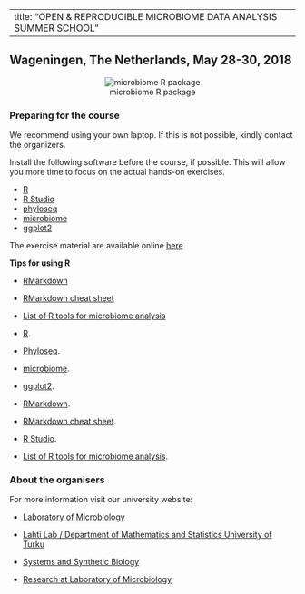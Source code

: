 
---
title: "OPEN & REPRODUCIBLE MICROBIOME DATA ANALYSIS SUMMER SCHOOL" 
---


## Wageningen, The Netherlands, May 28-30, 2018     
  
  
  
<center>![ microbiome R package](../images/microbiomeR_Stickerreseize.png)</center>  



### Preparing for the course

We recommend using your own laptop. If this is not possible, kindly contact the organizers.

Install the following software before the course, if possible. This will allow you more time to focus on the actual hands-on exercises. 

* [R](https://www.r-project.org/)
* [R Studio](https://www.rstudio.com/)   
* [phyloseq](http://journals.plos.org/plosone/article?id=10.1371/journal.pone.0061217)  
* [microbiome](http://microbiome.github.io/microbiome/)  
* [ggplot2](http://ggplot2.org/)   

The exercise material are available online [here](https://mibwurrepo.github.io/Summer-School-Material-2018/)    


**Tips for using R**

* [RMarkdown](https://rmarkdown.rstudio.com/)   
* [RMarkdown cheat sheet](https://www.rstudio.com/wp-content/uploads/2015/02/rmarkdown-cheatsheet.pdf)   
* [List of R tools for microbiome analysis](https://github.com/microsud/Tools-Microbiome-Anlaysis)   



* [R](https://www.r-project.org/).  
* [Phyloseq](http://journals.plos.org/plosone/article?id=10.1371/journal.pone.0061217).    
* [microbiome](http://microbiome.github.io/microbiome/).   
* [ggplot2](http://ggplot2.org/).  
* [RMarkdown](https://rmarkdown.rstudio.com/).  
* [RMarkdown cheat sheet](https://www.rstudio.com/wp-content/uploads/2015/02/rmarkdown-cheatsheet.pdf).  
* [R Studio](https://www.rstudio.com/).     
* [List of R tools for microbiome analysis](https://github.com/microsud/Tools-Microbiome-Anlaysis).  



### About the organisers    

For more information visit our university website:  

* [Laboratory of Microbiology](https://www.wur.nl/en/Expertise-Services/Chair-groups/Agrotechnology-and-Food-Sciences/Laboratory-of-Microbiology.htm)  

* [Lahti Lab / Department of Mathematics and Statistics University of Turku](http://www.iki.fi/Leo.Lahti)   

* [Systems and Synthetic Biology](https://www.wur.nl/en/Expertise-Services/Chair-groups/Agrotechnology-and-Food-Sciences/Laboratory-of-Systems-and-Synthetic-Biology.htm)   

* [Research at Laboratory of Microbiology](https://www.wur.nl/en/Expertise-Services/Chair-groups/Agrotechnology-and-Food-Sciences/Laboratory-of-Microbiology/Research.htm)   
















